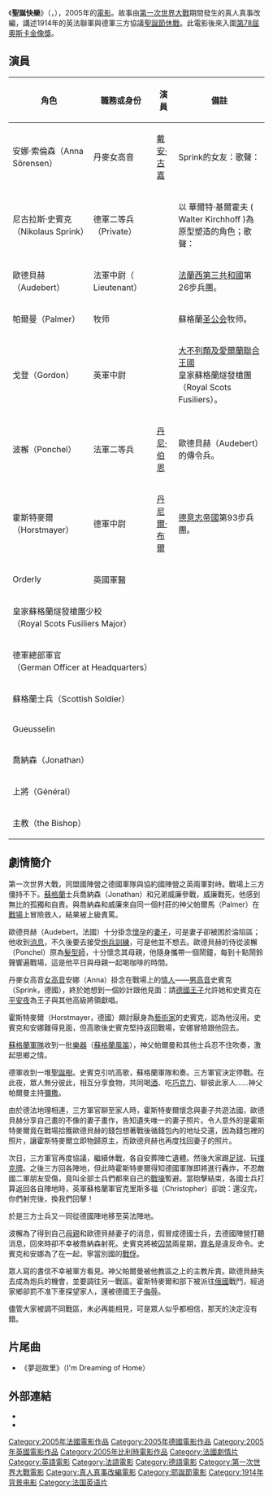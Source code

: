 {{主条目消歧义|'''戰場上的快樂聖誕'''重定向至此，此条目介绍的是2005年上映的關於第一次世界大戰的電影，关于以上同名或類似名的其它條目，请参看'''[[戰場上的快樂聖誕_(消歧義)|戰場上的快樂聖誕 (消歧義)]]。}}
{{noteTA
|T=zh-hk:聖誕快樂 (電影);zh-hans:圣诞快乐 (电影);zh-tw:近距交戰;
|G1=Show
|1=zh-hk:聖誕快樂;zh-hans:圣诞快乐;zh-tw:近距交戰;
}}
{{Infobox Film
|name           = 聖誕快樂
|original_name = ''Joyeux Noël''
|image          = MerryChristmasfilmPoster3.jpg
|caption        = 在美國上映時的海報
|image_size     =
|director       = {{link-en|基斯頓·卡爾朗|Christian Carion}}
|producer       = Christophe Rossignon<br>[[Benjamin_Herrmann|Benjamin Herrmann]]
|writer         = 基斯頓·卡爾朗
|starring       = {{link-en|賓奴·費曼|Benno Fürmann}}<br/>{{link-en|格林美·卡納|Guillaume Canet}}<br/>[[丹尼爾·布爾|丹尼爾·布爾]]<br/>[[戴安·古嘉|戴安·古嘉]]<br/>{{link-en|加利·路易斯|Gary Lewis (actor)}}<br/>{{link-en|艾力克斯·福恩斯|Alex Ferns}}
|music          = Philippe Rombi
|cinematography = Walther van den Ende
|editing        = Judith Rivière Kawa<br/>Andrea Sedlácková
|distributor    = [[索尼经典影片|索尼经典影片]]<small>（美國）</small>
|released       = {{FRA}}：{{start date|2005|11|9}}<br/>{{US}}：{{start date|2005|11|11}}<br />{{ROC}}：{{start date|2007|3|16}}
|runtime        = 116分鐘
|country        = [[法國電影|法國]]<br/>[[德國電影|德國]]<br/>[[英國電影|英國]]<br/>[[比利时电影|比利时]]<br/>[[羅馬尼亞電影|羅馬尼亞]]
|language       = [[英語|英語]]<br/>[[法語|法語]]<br/>[[德語|德語]]
|budget         = 約$22,000,000美元
|gross          = $17,709,155
|}} 
《'''聖誕快樂'''》（{{Lang-fr|'''''Joyeux Noël'''''}}，{{Lang-en|'''''Merry Christmas'''''}}），2005年的[[電影|電影]]。故事由[[第一次世界大戰|第一次世界大戰]]期間發生的真人真事改編，講述1914年的英法聯軍與德軍三方協議[[聖誕節休戰|聖誕節休戰]]。此電影後來入圍[[第78屆奧斯卡金像獎|第78屆奧斯卡金像獎]]。

== 演員 ==
{|class="wikitable" style="text-align:center"
!角色
!職務或身份
!演員
!備註
|-
|安娜·索倫森（Anna Sörensen）||丹麥女高音||[[戴安·古嘉|戴安·古嘉]]||Sprink的女友：歌聲：{{link-en|Natalie Dessay| Natalie Dessay}}
|-
|尼古拉斯·史賓克（Nikolaus Sprink）||德軍二等兵（Private）||{{link-en|班諾·福曼|Benno Fürmann}}||以 華爾特·基爾霍夫 ( Walter Kirchhoff )為原型塑造的角色；歌聲：{{link-en|Rolando Villazón|Rolando Villazón}}
|-
|歐德貝赫（Audebert）||法軍中尉（ Lieutenant）||{{link-en|吉翁·卡列|Guillaume Canet}}||[[法蘭西第三共和國|法蘭西第三共和國]]第26步兵團。
|-
|帕爾曼（Palmer）||牧师||{{link-en|加利·路易斯|Gary Lewis (actor)}}||蘇格蘭[[圣公会|圣公会]]牧师。
|-
|戈登（Gordon）||英軍中尉||{{link-en|艾力克斯·福恩斯|Alex Ferns}}||[[大不列顛及愛爾蘭聯合王國|大不列顛及愛爾蘭聯合王國]]<br />皇家蘇格蘭燧發槍團（Royal Scots Fusiliers）。
|-
|波檞（Ponchel）||法軍二等兵||[[丹尼·伯恩|丹尼·伯恩]]||歐德貝赫（Audebert）的傳令兵。
|-
|霍斯特麥爾（Horstmayer）||德軍中尉||[[丹尼爾·布爾|丹尼爾·布爾]]||[[德意志帝國|德意志帝國]]第93步兵團。
|-
|Orderly||英國軍醫||{{link-en|Christian Carion|Christian Carion}}||
|-
|colspan=2|皇家蘇格蘭燧發槍團少校<br />（Royal Scots Fusiliers Major）||{{link-en|克里斯多福·福爾福德|Christopher Fulford}}||
|-
|colspan=2|德軍總部軍官<br />（German Officer at Headquarters）||{{link-en|Mathias Herrmann|Mathias Herrmann}}||
|-
|colspan=2|蘇格蘭士兵（Scottish Soldier）||{{link-en|Neil McNulty|Neil McNulty}}||
|-
|Gueusselin|| ||{{link-en|Lucas Belvaux|Lucas Belvaux}}||
|-
|喬納森（Jonathan）|| ||{{link-en|Steven Robertson|Steven Robertson}}||
|-
|colspan=2|上將（Général）||{{link-en|貝爾納·勒·科克|Bernard Le Coq}}||
|-
|colspan=2|主教（the Bishop）||{{link-en|伊恩·理察森|Ian Richardson}}||
|}

== 劇情簡介 ==
第一次世界大戰，同盟國陣營之德國軍隊與協約國陣營之英兩軍對峙。戰場上三方僵持不下。[[蘇格蘭|蘇格蘭]]士兵喬納森（Jonathan）和兄弟威廉參戰，威廉戰死，他感到無比的孤獨和自責。與喬納森和威廉來自同一個村莊的神父帕爾馬（Palmer）在[[戰場|戰場]]上冒險救人，結果被上級責罵。

歐德貝赫（Audebert，法國）十分掛念[[懷孕|懷孕]]的[[妻子|妻子]]，可是妻子卻被困於淪陷區；他收到[[消息|消息]]，不久後要去接受[[炮兵|炮兵]][[訓練|訓練]]，可是他並不想去。歐德貝赫的侍從波檞（Ponchel）原為[[髮型師|髮型師]]，十分懷念其母親，他隨身攜帶一個鬧鐘，每到十點鬧鈴聲響遍戰場，這是他平日與母親一起喝咖啡的時間。

丹麥女高音[[女高音|女高音]]安娜（Anna）掛念在戰場上的[[情人|情人]]——[[男高音|男高音]]史賓克（Sprink，德國），終於她想到一個妙計跟他見面：請[[德國|德國]][[王子|王子]]允許她和史賓克在[[聖誕夜|平安夜]]為王子與其他高級將領獻唱。

霍斯特麥爾（Horstmayer，德國）頗討厭身為[[藝術家|藝術家]]的史賓克，認為他沒用。史賓克和安娜難得見面，但高歌後史賓克堅持返回戰場，安娜冒險跟他回去。

[[蘇格蘭軍隊|蘇格蘭軍隊]]收到一批[[樂器|樂器]]（[[蘇格蘭風笛|蘇格蘭風笛]]），神父帕爾曼和其他士兵忍不住吹奏，激起思鄉之情。

德軍收到一堆[[聖誕樹|聖誕樹]]。史賓克引吭高歌，蘇格蘭軍隊和奏。三方軍官決定停戰。在此夜，眾人無分彼此，相互分享食物，共同喝[[酒|酒]]、吃[[巧克力|巧克力]]、聊彼此家人……神父帕爾曼主持[[彌撒|彌撒]]。

由於德法地理相連，三方軍官聊至家人時，霍斯特麥爾懷念與妻子共遊法國，歐德貝赫分享自己畫的不像的妻子畫作，告知遺失唯一的妻子照片。令人意外的是霍斯特麥爾竟在戰場拾獲歐德貝赫的錢包想著戰後循錢包內的地址交還，因為錢包裡的照片，讓霍斯特麥爾立即物歸原主，而歐德貝赫也再度找回妻子的照片。

次日，三方軍官再度協議，繼續休戰，各自安葬陣亡遺體。然後大家踢[[足球|足球]]、玩[[撲克牌|撲克牌]]。之後三方回各陣地，但此時霍斯特麥爾得知德國軍隊即將進行轟炸，不忍敵國二軍朋友受傷，竟叫全部士兵們都來自己的[[戰壕|戰壕]]暫避。當砲擊結束，各國士兵打算返回各自陣地時，英軍蘇格蘭軍官克里斯多福（Christopher）卻說：還沒完，你們射完後，換我們回擊！

於是三方士兵又一同從德國陣地移至英法陣地。

波檞為了得到自己[[母親|母親]]和歐德貝赫妻子的消息，假冒成德國士兵，去德國陣營打聽消息，回來時卻不幸被喬納森射死。史賓克將被[[囚禁|囚禁]]兩星期，[[罪名|罪名]]是違反命令。史賓克和安娜為了在一起，寧當別國的[[戰俘|戰俘]]。

眾人寫的書信不幸被軍方看見。神父帕爾曼被他教區之上的主教斥責。歐德貝赫失去成為炮兵的機會，並要調往另一戰區。霍斯特麥爾和部下被派往[[俄國|俄國]]戰鬥，經過家鄉卻罰不准下車探望家人，還被德國王子[[侮辱|侮辱]]。

儘管大家被調不同戰區，未必再能相見，可是眾人似乎都相信，那天的決定沒有錯。

==片尾曲==
*《夢迴故里》（I'm Dreaming of Home）

==外部連結==
* {{imdb title|0424205|圣诞快乐}}
* {{Amg movie|327278|圣诞快乐}}

{{Authority control}}
{{DEFAULTSORT:Joyeux Noel}}
[[Category:2005年法國電影作品|Category:2005年法國電影作品]]
[[Category:2005年德國電影作品|Category:2005年德國電影作品]]
[[Category:2005年英國電影作品|Category:2005年英國電影作品]]
[[Category:2005年比利時電影作品|Category:2005年比利時電影作品]]
[[Category:法國劇情片|Category:法國劇情片]]
[[Category:英語電影|Category:英語電影]]
[[Category:法語電影|Category:法語電影]]
[[Category:德語電影|Category:德語電影]]
[[Category:第一次世界大戰電影|Category:第一次世界大戰電影]]
[[Category:真人真事改編電影|Category:真人真事改編電影]]
[[Category:耶誕節電影|Category:耶誕節電影]]
[[Category:1914年背景电影|Category:1914年背景电影]]
[[Category:法国英语片|Category:法国英语片]]
